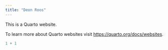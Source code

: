```yaml
---
title: "Deon Roos"
---
```


This is a Quarto website.

To learn more about Quarto websites visit <https://quarto.org/docs/websites>.

```r
1 + 1
```
